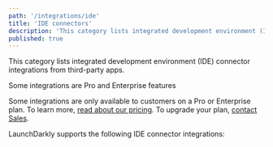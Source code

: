 ```yaml
---
path: '/integrations/ide'
title: 'IDE connectors'
description: 'This category lists integrated development environment (IDE) connector integrations from third-party apps.'
published: true
---
```


This category lists integrated development environment (IDE) connector integrations from third-party apps.

<Callout intent="primary">
<CalloutTitle>Some integrations are Pro and Enterprise features</CalloutTitle>
<CalloutDescription>

Some integrations are only available to customers on a Pro or Enterprise plan. To learn more, [read about our pricing](https://launchdarkly.com/pricing/). To upgrade your plan, [contact Sales](https://launchdarkly.com/contact-sales/).

</CalloutDescription>
</Callout>

LaunchDarkly supports the following IDE connector integrations:

<ChildPageList path="/integrations/ide" />
